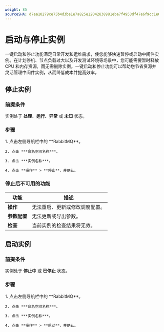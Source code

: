 ```yaml
---
weight: 85
sourceSHA: d7ea10279ce75b4d3be1e7a825e12042838981eba7f4950df47e6f9cc1e6f9e9
---
```


# 启动与停止实例

一键启动和停止功能满足日常开发和运维需求，使您能够快速暂停或启动中间件实例。在计划停机、节点负载过大以及开发测试环境等场景中，您可能需要暂时释放 CPU 和内存资源，而无需删除实例。一键启动和停止功能可以帮助您节省资源并灵活管理中间件实例，从而降低成本并提高效率。

## 停止实例

### 前提条件

实例处于 **处理**、**运行**、**异常** 或 **未知** 状态。

### 步骤

<Tabs>
  <Tab label="Web 控制台">
    1. 点击左侧导航栏中的 **RabbitMQ**。

    2. 点击 ***命名空间名称***。

    3. 点击 ***实例名称***。

    4. 点击 **操作** > **停止**，并确认。
  </Tab>
</Tabs>

### 停止后不可用的功能

| 功能                       | 描述                                                       |
| -------------------------- | ---------------------------------------------------------- |
| **操作**                  | 无法重启、更新或修改调度配置。                            |
| **参数配置**              | 无法更新或导出参数。                                      |
| **检查**                  | 当前实例的检查结果将无效。                                |

## 启动实例

### 前提条件

实例处于 **停止中** 或 **已停止** 状态。

### 步骤

<Tabs>
  <Tab label="Web 控制台">
    1. 点击左侧导航栏中的 **RabbitMQ**。

    2. 点击 ***命名空间名称***。

    3. 点击 ***实例名称***。

    4. 点击 **操作** > **启动**，并确认。
  </Tab>
</Tabs>
